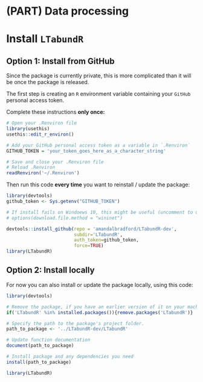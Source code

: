 # (PART) Data processing {-}

# Install `LTabundR`  {#install}


## Option 1: Install from GitHub {-}  

Since the package is currently private, this is more complicated than it will be once the package is released. 

The first step is creating an `R` environment variable containing your `GitHub` personal access token.  

Complete these instructions **only once:**  

```r
# Open your .Renviron file
library(usethis)
usethis::edit_r_environ()

# Add your GitHub personal access token as a variable in `.Renviron`
GITHUB_TOKEN = 'your_token_goes_here_as_a_character_string'

# Save and close your .Renviron file
# Reload .Renviron
readRenviron('~/.Renviron')
```

Then run this code **every time** you want to reinstall / update the package:  

```r
library(devtools)
github_token <- Sys.getenv("GITHUB_TOKEN")

# If install fails on Windoews 10, this might be useful (uncomment to use):
# options(download.file.method = "wininet")

devtools::install_github(repo = 'amandalbradford/LTabundR-dev',
                         subdir='LTabundR',
                         auth_token=github_token,
                         force=TRUE)
library(LTabundR)
```


## Option 2: Install locally {-}  

For now you can also install or update the package locally, using this code:  

```r
library(devtools) 

# Remove the package, if you have an earlier version of it on your machine
if('LTabundR' %in% installed.packages()){remove.packages('LTabundR')} 

# Specify the path to the package's project folder.
path_to_package <- '../LTabundR-dev/LTabundR'

# Update function documentation
document(path_to_package) 

# Install package and any dependencies you need
install(path_to_package) 

library(LTabundR)
```


